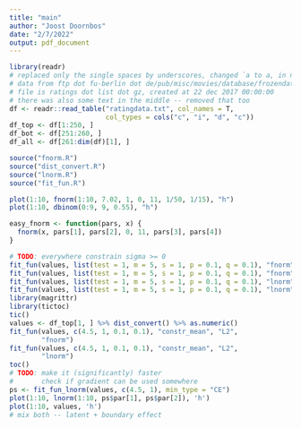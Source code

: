 ```yaml
---
title: "main"
author: "Joost Doornbos"
date: "2/7/2022"
output: pdf_document
---
```



```r
library(readr)
# replaced only the single spaces by underscores, changed `a to a, in notepad++
# data from ftp dot fu-berlin dot de/pub/misc/movies/database/frozendata
# file is ratings dot list dot gz, created at 22 dec 2017 00:00:00
# there was also some text in the middle -- removed that too
df <- readr::read_table("ratingdata.txt", col_names = T,
                        col_types = cols("c", "i", "d", "c"))
df_top <- df[1:250, ]
df_bot <- df[251:260, ]
df_all <- df[261:dim(df)[1], ]
```


```r
source("fnorm.R")
source("dist_convert.R")
source("lnorm.R")
source("fit_fun.R")
```


```r
plot(1:10, fnorm(1:10, 7.02, 1, 0, 11, 1/50, 1/15), "h")
plot(1:10, dbinom(0:9, 9, 0.55), "h")
```


```r
easy_fnorm <- function(pars, x) {
  fnorm(x, pars[1], pars[2], 0, 11, pars[3], pars[4])
}
```


```r
# TODO: everywhere constrain sigma >= 0
fit_fun(values, list(test = 1, m = 5, s = 1, p = 0.1, q = 0.1), "fnorm", "constr_mean", "L2")
fit_fun(values, list(test = 1, m = 5, s = 1, p = 0.1, q = 0.1), "fnorm", "endpoint_inflation_positive", "CE")
fit_fun(values, list(test = 1, m = 5, s = 1, p = 0.1, q = 0.1), "lnorm", "constr_mean", "L2")
fit_fun(values, list(test = 1, m = 5, s = 1, p = 0.1, q = 0.1), "lnorm", "constr_mean", "CE")
library(magrittr)
library(tictoc)
tic()
values <- df_top[1, ] %>% dist_convert() %>% as.numeric()
fit_fun(values, c(4.5, 1, 0.1, 0.1), "constr_mean", "L2",
        "fnorm")
fit_fun(values, c(4.5, 1, 0.1, 0.1), "constr_mean", "L2",
        "lnorm")
toc()
# TODO: make it (significantly) faster
#       check if gradient can be used somewhere
ps <- fit_fun_lnorm(values, c(4.5, 1), min_type = "CE")
plot(1:10, lnorm(1:10, ps$par[1], ps$par[2]), 'h')
plot(1:10, values, 'h')
# mix both -- latent + boundary effect
```


